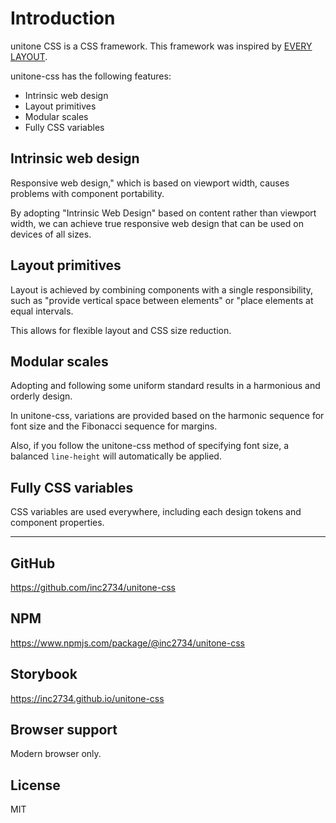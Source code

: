 
<Meta title="1: Introduction" />

# Introduction

unitone CSS is a CSS framework. This framework was inspired by [EVERY LAYOUT](https://every-layout.dev/).

unitone-css has the following features:

- Intrinsic web design
- Layout primitives
- Modular scales
- Fully CSS variables

## Intrinsic web design

Responsive web design," which is based on viewport width, causes problems with component portability.

By adopting "Intrinsic Web Design" based on content rather than viewport width, we can achieve true responsive web design that can be used on devices of all sizes.

## Layout primitives

Layout is achieved by combining components with a single responsibility, such as "provide vertical space between elements" or "place elements at equal intervals.

This allows for flexible layout and CSS size reduction.

## Modular scales

Adopting and following some uniform standard results in a harmonious and orderly design.

In unitone-css, variations are provided based on the harmonic sequence for font size and the Fibonacci sequence for margins.

Also, if you follow the unitone-css method of specifying font size, a balanced `line-height` will automatically be applied.

## Fully CSS variables

CSS variables are used everywhere, including each design tokens and component properties.

<hr>

## GitHub

https://github.com/inc2734/unitone-css

## NPM

https://www.npmjs.com/package/@inc2734/unitone-css

## Storybook

https://inc2734.github.io/unitone-css

## Browser support

Modern browser only.

## License

MIT
